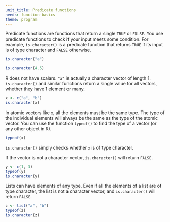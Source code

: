 ```yaml
---
unit_title: Predicate functions
needs: function-basics
theme: program
---
```


Predicate functions are functions that return a single `TRUE` or `FALSE`. You use predicate functions to check if your input meets some condition. For example, `is.character()` is a predicate function that returns `TRUE` if its input is of type character and `FALSE` otherwise.

```r
is.character("a")
```

```r
is.character(4.5)
```

R does not have scalars. `"a"` is actually a character vector of length 1. `is.character()` and similar functions return a single value for all vectors, whether they have 1 element or many.

```r
x <- c("a", "b")
is.character(x)
```

In atomic vectors like `x`, all the elements must be the same type. The type of the individual elements will always be the same as the type of the atomic vector. You can use the function `typeof()` to find the type of a vector (or any other object in R).

```r
typeof(x)
```

`is.character()` simply checks whether `x` is of type character.

If the vector is not a character vector, `is.character()` will return `FALSE`.

```r
y <- c(1, 3)
typeof(y)
is.character(y)
```

Lists can have elements of any type. Even if all the elements of a list are of type character, the list is not a character vector, and `is.character()` will return `FALSE`.

```r
z <- list("a", "b")
typeof(z)
is.character(z)
```

